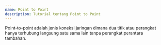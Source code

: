 ```yaml
---
name: Point to Point
description: Tutorial tentang Point to Point
---
```


Point-to-point adalah jenis koneksi jaringan dimana dua titik atau perangkat hanya terhubung langsung satu sama lain tanpa perangkat perantara tambahan.
